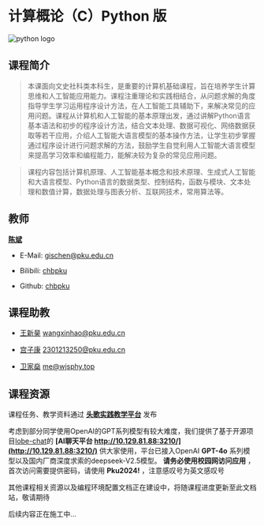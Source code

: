 # 计算概论（C）Python 版

<img src="https://pngteam.com/images/python-logo-png-1024x1024_7d6af8d1_transparent_2023e8.png.png" alt="python logo" className="mt-10" width={200} height={200} />

## 课程简介

> 本课面向文史社科类本科生，是重要的计算机基础课程，旨在培养学生计算思维和人工智能应用能力。课程注重理论和实践相结合，从问题求解的角度指导学生学习运用程序设计方法，在人工智能工具辅助下，来解决常见的应用问题。课程从计算机和人工智能的基本原理出发，通过讲解Python语言基本语法和初步的程序设计方法，结合文本处理、数据可视化、网络数据获取等若干应用，介绍人工智能大语言模型的基本操作方法，让学生初步掌握通过程序设计进行问题求解的方法，鼓励学生自觉利用人工智能大语言模型来提高学习效率和编程能力，能解决较为复杂的常见应用问题。

> 课程内容包括计算机原理、人工智能基本概念和技术原理、生成式人工智能和大语言模型、Python语言的数据类型、控制结构，函数与模块、文本处理和数值计算，数据处理与图表分析、互联网技术，常用算法等。

## 教师

  **[陈斌]()**

- E-Mail: [gischen@pku.edu.cn](mailto:gischen@pku.edu.cn)

- Bilibili: [chbpku](https://space.bilibili.com/275008758)

- Github: [chbpku](https://github.com/chbpku)

## 课程助教

- [王新昊](https://github.com/royalneverwin) [wangxinhao@pku.edu.cn](mailto:wangxinhao@pku.edu.cn)

- [宫子康]() [2301213250@pku.edu.cn](mailto:2301213250@pku.edu.cn)

- [卫家燊](https://github.com/wsjoj) [me@wjsphy.top](mailto:me@wjsphy.top)

## 课程资源

课程任务、教学资料通过 **[头歌实践教学平台](https://www.educoder.net/classrooms/rh3af97u)** 发布

考虑到部分同学使用OpenAI的GPT系列模型有较大难度，我们提供了基于开源项目[lobe-chat](https://github.com/lobehub/lobe-chat)的 **[AI聊天平台 http://10.129.81.88:3210/](http://10.129.81.88:3210/)** 供大家使用，平台已接入OpenAI **GPT-4o** 系列模型以及国内厂商深度求索的deepseek-V2.5模型。 **请务必使用校园网访问应用** ，首次访问需要提供密码，请使用 **Pku2024!** ，注意感叹号为英文感叹号

其他课程相关资源以及编程环境配置文档正在建设中，将随课程进度更新至此文档站，敬请期待


<Callout>
  后续内容正在施工中...
</Callout>  